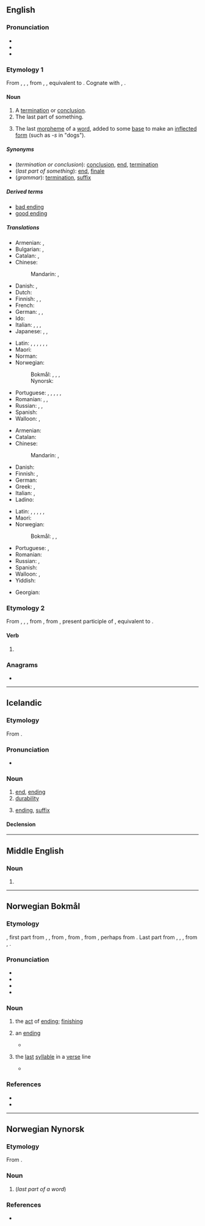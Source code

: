 ==English==

===Pronunciation===
* {{IPA|en|/ˈɛndɪŋ/}}
* {{rhymes|en|ɛndɪŋ|s=2}}
* {{audio|en|LL-Q1860 (eng)-PerfectSoundWhatever-ending.wav|Audio (CA)}}

===Etymology 1===
From {{inh|en|enm|endyng}}, {{m|enm|endinge}}, {{m|enm|endunge}}, from {{inh|en|ang|endung}}, {{m|ang|ġeendung|t=ending}}, equivalent to {{af|en|end|-ing|id2=gerund noun}}. Cognate with {{cog|nl|ending|t=ending}}, {{cog|de|Endung|t=ending}}.

====Noun====
{{en-noun}}

# A [[termination]] or [[conclusion]].
# The last part of something.
# {{lb|en|grammar}} The last [[morpheme]] of a [[word]], added to some [[base]] to make an [[inflected]] [[form]] (such as ''-s'' in "dogs").

=====Synonyms=====
* (''termination or conclusion''): [[conclusion]], [[end]], [[termination]]
* (''last part of something''): [[end]], [[finale]]
* (''grammar''): [[termination]], [[suffix]]

=====Derived terms=====
* [[bad ending]]
* [[good ending]]

=====Translations=====
{{trans-top|termination or conclusion}}
* Armenian: {{t+|hy|ավարտ}}, {{t+|hy|վախճան}}
* Bulgarian: {{t+|bg|край|m}}, {{t+|bg|завършване|n}}
* Catalan: {{t+|ca|fi|f}}, {{t+|ca|final|m}}
* Chinese:
*: Mandarin: {{t+|cmn|結束|sc=Hani}}, {{t+|cmn|结束|tr=jiéshù|sc=Hani}}
* Danish: {{t|da|slutning|c}}, {{t+|da|afslutning|c}}
* Dutch: {{t+|nl|beëindiging|f}}
* Finnish: {{t+|fi|loppu}}, {{t+|fi|loppuminen}}, {{t+|fi|päätös}}
* French: {{t+|fr|fin|f}}
* German: {{t+|de|Ende|n}}, {{t+|de|Ablauf|m}}, {{t+|de|Beendigung|f}}
* Ido: {{t+|io|konkluzo}}
* Italian: {{t+|it|terminazione|f}}, {{t+|it|cessazione|f}}, {{t+|it|fine|f}}, {{t+|it|chiusura|f}}
* Japanese: {{t+|ja|終わり|tr=おわり, owari|sc=Jpan}}, {{t+|ja|結末|tr=けつまつ, ketsumatsu|sc=Jpan}}, {{t|ja|結び|tr=むすび, musubi}}
{{trans-mid}}
* Latin: {{t|la|exitus|n}}, {{t+|la|finis|m|f}}, {{t|la|exitus|m}}, {{t+|la|terminus|m}}, {{t|la|extremum|n}}, {{t|la|peractio|f}}, {{t|la|extremus|m}}
* Maori: {{t|mi|porotutukitanga}}
* Norman: {{t|nrf|finnissement|m}}
* Norwegian:
*: Bokmål: {{t+|nb|avslutning|m|f}}, {{t|nb|ending|m|f}}, {{t|nb|endelse|m}}, {{t|nb|slutt|m}}
*: Nynorsk: {{t|nn|avslutning}}
* Portuguese: {{t+|pt|fim|m}}, {{t+|pt|final|m}}, {{t+|pt|término|m}}, {{t+|pt|conclusão|f}}, {{t+|pt|finalização|f}}, {{t+|pt|terminação|f}}
* Romanian: {{t+|ro|sfârșit|n}}, {{t+|ro|încheiere|f}}, {{t+|ro|final|n}}
* Russian: {{t+|ru|заверше́ние|n}}, {{t+|ru|оконча́ние|n}}, {{t+|ru|коне́ц|m}}
* Spanish: {{t+|es|finalización|f}}
* Walloon: {{t+|wa|fén|f}}, {{t+|wa|finixhmint|m}}
{{trans-bottom}}

{{trans-top|last part of something}}
* Armenian: {{t+|hy|վերջ}}
* Catalan: {{t+|ca|final|m}}
* Chinese:
*: Mandarin: {{t+|cmn|結局|sc=Hani}}, {{t+|cmn|结局|tr=jiéjú|sc=Hani}}
* Danish: {{t+|da|ende|c}}
* Finnish: {{t+|fi|loppu}}, {{t|fi|loppuosa}}
* German: {{t+|de|Ende|n}}
* Greek: {{t+|el|κατάληξη|f}}, {{t+|el|πέρας|n}}
* Italian: {{t+|it|termine|m}}, {{t+|it|finale|m}}
* Ladino: {{t|lad|fin|f}}
{{trans-mid}}
* Latin: {{t+|la|finis|m|f}}, {{t+|la|terminus|m}}, {{t|la|extremus|m}}, {{t|la|exitus|m}}, {{t|la|extremum|n}}, {{t|la|peractio|f}}
* Maori: {{t|mi|poronga}}
* Norwegian:
*: Bokmål: {{t|nb|ending|m|f}}, {{t|nb|endelse|m}}, {{t+|nb|ende|m}}
* Portuguese: {{t+|pt|fim|m}}, {{t+|pt|final|m}}
* Romanian: {{t+|ro|sfârșit}}
* Russian: {{t+|ru|оконча́ние|n}}, {{t+|ru|коне́ц|m}}
* Spanish: {{t+|es|final|m}}
* Walloon: {{t+|wa|dibout|m}}, {{t+|wa|coron|m}}
* Yiddish: {{t|yi|סוף|m|tr=sof}}
{{trans-bottom}}

{{trans-see|grammar: last morpheme of a word|termination}}

{{checktrans-top}}
* Georgian: {{t-check|ka|დასასრული}}
{{trans-mid}}
{{trans-bottom}}

===Etymology 2===
From {{inh|en|enm|ending}}, {{m|enm|endyng}}, {{m|enm|endende}}, from {{inh|en|ang|endiende}}, from {{inh|en|gem-pro|*andijōndz}}, present participle of {{der|en|gem-pro|*andijōną|t=to end}}, equivalent to {{af|en|end|-ing}}.

====Verb====
{{head|en|verb form}}

# {{present participle of|en|end|nocat=1}}

===Anagrams===
* {{anagrams|en|a=deginn|Ningde|ginned}}

----

==Icelandic==

===Etymology===
From {{suffix|is|enda|ing|t1=to end}}.

===Pronunciation===
* {{IPA|is|/ˈɛntiŋk/}}

===Noun===
{{is-noun|f|endingar|endingar}}

# [[end]], [[ending#English|ending]]
# [[durability]]
# {{lb|is|grammar}} [[ending#English|ending]], [[suffix]]

====Declension====
{{is-decl-noun-f-s1|end|i|ng|u=u}}

----

==Middle English==

===Noun===
{{head|enm|noun}}

# {{alt form|enm|endyng}}

----

==Norwegian Bokmål==

===Etymology===
{{root|nb|ine-pro|*h₂ent-}}
{{suffix|nb|ende|ing}}, first part from {{inh|nb|non|endi}}, {{m|non|endir||end, conclusion}}, from {{inh|nb|gem-pro|*andijaz||end}}, from {{inh|nb|ine-pro|*h₂entíos||front, forehead}}, from {{m|ine-pro|*h₂ent-||face, forehead, front}}, perhaps from {{m|ine-pro|*h₂en-||on, onto}}. Last part from {{inh|nb|non|-ingr|g=m}}, {{m|non|-ingi|g=m}}, {{m|non|-ing|g=f}}, from {{inh|nb|gem-pro|*-ingō}}, {{m|gem-pro|*-ungō}}.

===Pronunciation===
* {{IPA|nb|/ˈɛnːɪŋ/|/ˈɛndɪŋ/}}
* {{audio|nb|Nb-ending.ogg|Audio}}
* {{rhymes|nb|ɪŋ}}
* {{hyph|nb|end|ing}}

===Noun===
{{nb-noun-c}}

# the [[#English|act]] of [[#English|ending]]; [[#English|finishing]]
#: {{syn|nb|endelse}}
# {{lb|nb|grammar}} an [[#English|ending]] {{q|the last morpheme of a word, added to some base to make an inflected form}}
#* {{quote-book|nb|year=1877|author={{w|Arne Garborg}}|title=Den ny-norske Sprog- og Nationalitetsbevægelse|page=137|passage=modernisasjon (bortkastelsen av de mange endinger etc.)|t=modernization (the removal of the many endings, etc.)}}
#: {{syn|nb|endelse}}
# {{lb|nb|poetry}} the [[#English|last]] [[#English|syllable]] in a [[#English|verse]] line
#* {{quote-book|nb|year=2008|author=Kurt Sweeney|title=Kjegler|page=|passage=sensibilitetens øks styrer diktene – med makt tvinger den fram mannlig, trykksterk ending i hver linje|t=the ax of sensibility controls the poems - with force it forces a masculine, powerful ending in each line}}

===References===
* {{R:The Bokmål Dictionary}}
* {{R:NAOB}}

----

==Norwegian Nynorsk==

===Etymology===
From {{suffix|nn|ende|ing}}.

===Noun===
{{nn-noun-f3}}

# {{lb|nn|grammar}} {{l|en|ending}} (''last part of a word'')

===References===
* {{R:The Nynorsk Dictionary}}